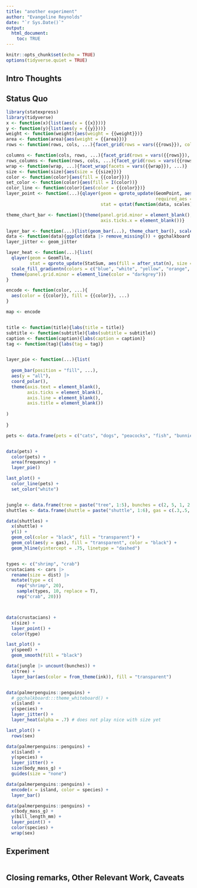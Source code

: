 ```yaml
---
title: "another experiment"
author: "Evangeline Reynolds"
date: "`r Sys.Date()`"
output: 
  html_document:
    toc: TRUE
---
```


```r
knitr::opts_chunk$set(echo = TRUE)
options(tidyverse.quiet = TRUE)
```




## Intro Thoughts


## Status Quo

```r
library(statexpress)
library(tidyverse)
x <- function(x){list(aes(x = {{x}}))}
y <- function(y){list(aes(y = {{y}}))}
weight <- function(weight){aes(weight = {{weight}})}
area <- function(area){aes(weight = {{area}})}
rows <- function(rows, cols, ...){facet_grid(rows = vars({{rows}}), cols = vars({{cols}}), ...)}

columns <- function(cols, rows, ...){facet_grid(rows = vars({{rows}}), cols = vars({{cols}}), ...)}
rows_columns <- function(rows, cols, ...){facet_grid(rows = vars({{rows}}), cols = vars({{cols}}), ...)}
wrap <- function(wrap, ...){facet_wrap(facets = vars({{wrap}}), ...)}
size <- function(size){aes(size = {{size}})}
color <- function(color){aes(fill = {{color}})}
set_color <- function(color){aes(fill = I(color))}
color_line <- function(color){aes(color = {{color}})}
layer_point <- function(...){qlayer(geom = qproto_update(GeomPoint, aes(shape = 21), 
                                                         required_aes = c()),
                                    stat = qstat(function(data, scales){data$x <- data$x %||% 0 ; data$y <- data$y %||% 0; data}), ...)}

theme_chart_bar <- function(){theme(panel.grid.minor = element_blank(), panel.grid.major.x = element_blank(),
                                    axis.ticks.x = element_blank())}

layer_bar <- function(...){list(geom_bar(...), theme_chart_bar(), scale_y_continuous(expand = c(0, .3)))}
data <- function(data){ggplot(data |> remove_missing()) + ggchalkboard:::theme_whiteboard()}
layer_jitter <- geom_jitter

layer_heat <- function(...){list(
  qlayer(geom = GeomTile, 
         stat = qproto_update(StatSum, aes(fill = after_stat(n), size = NULL)), ...),
  scale_fill_gradientn(colors = c("blue", "white", "yellow", "orange", "red")),
  theme(panel.grid.minor = element_line(color = "darkgrey")))
}

encode <- function(color, ...){
  aes(color = {{color}}, fill = {{color}}, ...) 
}

map <- encode


title <- function(title){labs(title = title)}
subtitle <- function(subtitle){labs(subtitle = subtitle)}
caption <- function(caption){labs(caption = caption)}
tag <- function(tag){labs(tag = tag)}


layer_pie <- function(...){list(
  
  geom_bar(position = "fill", ...),
  aes(y = "all"),
  coord_polar(),
  theme(axis.text = element_blank(),
        axis.ticks = element_blank(),
        axis.line = element_blank(),
        axis.title = element_blank())
  
)
  
}

pets <- data.frame(pets = c("cats", "dogs", "peacocks", "fish", "bunnies"), frequency = c(30, 25, 10, 15, 5))


data(pets) + 
  color(pets) +
  area(frequency) +
  layer_pie() 

last_plot() + 
  color_line(pets) + 
  set_color("white")


jungle <- data.frame(tree = paste("tree", 1:5), bunches = c(2, 5, 1, 2, 1))
shuttles <- data.frame(shuttle = paste("shuttle", 1:6), gas = c(.3,.5,.3, .8,.7, .4))

data(shuttles) +
  x(shuttle) +
  y(1) +
  geom_col(color = "black", fill = "transparent") + 
  geom_col(aes(y = gas), fill = "transparent", color = "black") + 
  geom_hline(yintercept = .75, linetype = "dashed")



```


```r
types <- c("shrimp", "crab")
crustacians <- cars |> 
  rename(size = dist) |>
  mutate(type = c(
    rep("shrimp", 20),
    sample(types, 10, replace = T),
    rep("crab", 20)))



data(crustacians) + 
  x(size) + 
  layer_point() + 
  color(type)

last_plot() + 
  y(speed) + 
  geom_smooth(fill = "black")
```


```r
data(jungle |> uncount(bunches)) + 
  x(tree) + 
  layer_bar(aes(color = from_theme(ink)), fill = "transparent")


data(palmerpenguins::penguins) + 
  # ggchalkboard:::theme_whiteboard() +
  x(island) + 
  y(species) +
  layer_jitter() + 
  layer_heat(alpha = .7) # does not play nice with size yet

last_plot() + 
  rows(sex)

data(palmerpenguins::penguins) + 
  x(island) + 
  y(species) +
  layer_jitter() +
  size(body_mass_g) + 
  guides(size = "none")

data(palmerpenguins::penguins) + 
  encode(x = island, color = species) + 
  layer_bar()

data(palmerpenguins::penguins) + 
  x(body_mass_g) + 
  y(bill_length_mm) +
  layer_point() + 
  color(species) + 
  wrap(sex)


```

## Experiment

```r

```



## Closing remarks, Other Relevant Work, Caveats
